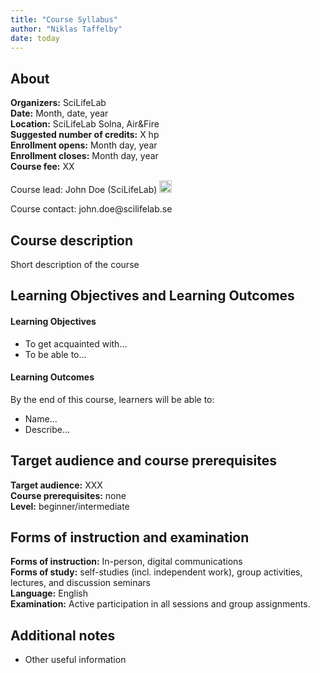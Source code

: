 ```yaml
---
title: "Course Syllabus"
author: "Niklas Taffelby"
date: today
---
```


::: {.callout-warning icon=false}

## About

**Organizers:** 	                SciLifeLab  
**Date:**	   	                    Month, date, year  
**Location:**		 			    SciLifeLab Solna, Air&Fire  
**Suggested number of credits:** 	X hp  
**Enrollment opens:**				Month day, year  
**Enrollment closes:**				Month day, year     
**Course fee:**				        XX   

:::

Course lead: John Doe (SciLifeLab) <a href="https://orcid.org/0000-XXXX" rel="orcid"><img src="img/ORCID_Logomark.png" alt="" width="20" height="20"/></a>

Course contact: john.doe@scilifelab.se

## Course description

Short description of the course

## Learning Objectives and Learning Outcomes
#### Learning Objectives

- To get acquainted with...
- To be able to...

#### Learning Outcomes

By the end of this course, learners will be able to:

- Name...
- Describe...

## Target audience and course prerequisites

**Target audience:** XXX    
**Course prerequisites:** none   
**Level:** beginner/intermediate  


## Forms of instruction and examination  

**Forms of instruction:** In-person, digital communications  
**Forms of study:** self-studies (incl. independent work), group activities, lectures, and discussion seminars  
**Language:** English    
**Examination:** Active participation in all sessions and group assignments.   



## Additional notes  

- Other useful information  